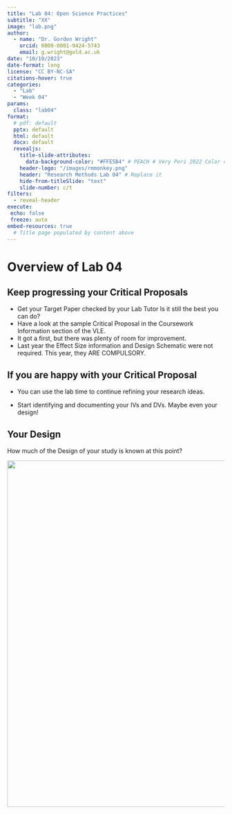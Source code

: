 ```yaml
---
title: "Lab 04: Open Science Practices"
subtitle: "XX"
image: "lab.png"
author: 
  - name: "Dr. Gordon Wright"
    orcid: 0000-0001-9424-5743
    email: g.wright@gold.ac.uk
date: "10/10/2023"
date-format: long
license: "CC BY-NC-SA"
citations-hover: true
categories: 
  - "Lab"
  - "Week 04"
params:
  class: "lab04"
format: 
  # pdf: default
  pptx: default
  html: default
  docx: default
  revealjs: 
    title-slide-attributes: 
      data-background-color: "#FFE5B4" # PEACH # Very Peri 2022 Color of the year
    header-logo: "/images/rmmonkey.png"
    header: "Research Methods Lab 04" # Replace it
    hide-from-titleSlide: "text"
    slide-number: c/t
filters:
  - reveal-header
execute:
 echo: false
 freeze: auto
embed-resources: true
  # Title page populated by content above
---
```


# Overview of Lab 04

## Keep progressing your Critical Proposals

-   Get your Target Paper checked by your Lab Tutor Is it still the best
    you can do?
-   Have a look at the sample Critical Proposal in the Coursework
    Information section of the VLE.
-   It got a first, but there was plenty of room for improvement.
-   Last year the Effect Size information and Design Schematic were not
    required. This year, they ARE COMPULSORY.

## If you are happy with your Critical Proposal

-   You can use the lab time to continue refining your research ideas.

-   Start identifying and documenting your IVs and DVs. Maybe even your
    design!

## Your Design

How much of the Design of your study is known at this point?

![](images/Thisismydesign.drawio.png){fig-align="center" width="800"}
